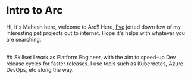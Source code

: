 # Intro to Arc
 
Hi, it's Mahesh here, welcome to Arc!! Here, [I've](https://www.linkedin.com/in/maheshraj-r-p-37689b164/) jotted down few of my interesting pet projects out to internet. Hope it's helps with whatever you are searching.

<br/>
## Skillset
I work as Platform Engineer, with the aim to speed-up Dev release cycles for faster releases. I use tools such as Kubernetes, Azure DevOps, etc along the way.
